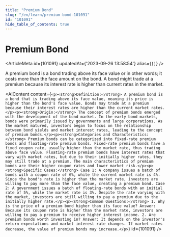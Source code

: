 ```yaml
---
title: "Premium Bond"
slug: "/en/learn/premium-bond-101091"
id: "101091"
hide_table_of_contents: true
---
```



# Premium Bond

<ArticleMeta id={101091} updatedAt={'2023-09-26 13:58:54'} alias={`[]`} />
<div className='border-solid border-b border-t-0 my-4 border-[var(--ifm-color-gray-300)]' />

A premium bond is a bond trading above its face value or in other words; it costs more than the face amount on the bond. A bond might trade at a premium because its interest rate is higher than current rates in the market.

<AIContent content={`<p><strong>Definition:</strong> A premium bond is a bond that is trading above its face value, meaning its price is higher than the bond's face value. Bonds may trade at a premium because their interest rates are higher than the current market rates.</p><p><strong>Origin:</strong> The concept of premium bonds emerged with the development of the bond market. In the early bond markets, bonds were primarily issued by governments and large corporations. As the market matured, investors began to focus on the relationship between bond yields and market interest rates, leading to the concept of premium bonds.</p><p><strong>Categories and Characteristics:</strong> Premium bonds can be categorized into fixed-rate premium bonds and floating-rate premium bonds. Fixed-rate premium bonds have a fixed coupon rate, usually higher than the market rate, thus trading above face value. Floating-rate premium bonds have interest rates that vary with market rates, but due to their initially higher rates, they may still trade at a premium. The main characteristics of premium bonds are their higher coupon rates and lower market risk.</p><p><strong>Specific Cases:</strong> Case 1: A company issues a batch of bonds with a coupon rate of 6%, while the current market rate is 4%. Since the bond's rate is higher than the market rate, investors are willing to pay more than the face value, creating a premium bond. Case 2: A government issues a batch of floating-rate bonds with an initial rate of 5%, while the market rate is 3%. Despite the rate varying with the market, investors are still willing to pay a premium due to the initially higher rate.</p><p><strong>Common Questions:</strong> 1. Why is the price of a premium bond higher than its face value? Answer: Because its coupon rate is higher than the market rate, investors are willing to pay a premium to receive higher interest income. 2. Are premium bonds worth investing in? Answer: It depends on the investor's return expectations and market interest rate changes. If market rates decrease, the value of premium bonds may increase.</p>`} id={101091} />
